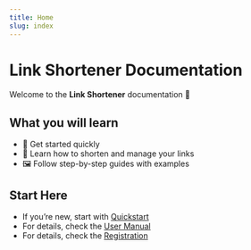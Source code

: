 ```yaml
---
title: Home
slug: index
---
```


# Link Shortener Documentation

Welcome to the **Link Shortener** documentation 👋

## What you will learn
- 🚀 Get started quickly  
- 📖 Learn how to shorten and manage your links  
- 🖼️ Follow step-by-step guides with examples  

## Start Here
- If you’re new, start with [Quickstart](quickstart)  
- For details, check the [User Manual](user-manual/user-manual)
- For details, check the [Registration](user-manual/registration)
